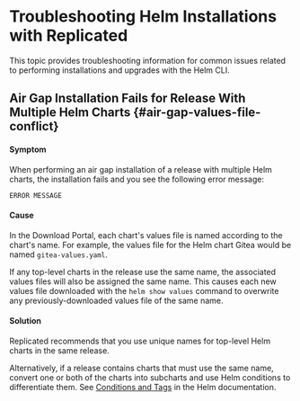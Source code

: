 # Troubleshooting Helm Installations with Replicated

This topic provides troubleshooting information for common issues related to performing installations and upgrades with the Helm CLI.

## Air Gap Installation Fails for Release With Multiple Helm Charts {#air-gap-values-file-conflict}

#### Symptom

When performing an air gap installation of a release with multiple Helm charts, the installation fails and you see the following error message:

```
ERROR MESSAGE
```

#### Cause

In the Download Portal, each chart's values file is named according to the chart's name. For example, the values file for the Helm chart Gitea would be named `gitea-values.yaml`.

If any top-level charts in the release use the same name, the associated values files will also be assigned the same name. This causes each new values file downloaded with the `helm show values` command to overwrite any previously-downloaded values file of the same name.

#### Solution

Replicated recommends that you use unique names for top-level Helm charts in the same release.

Alternatively, if a release contains charts that must use the same name, convert one or both of the charts into subcharts and use Helm conditions to differentiate them. See [Conditions and Tags](https://helm.sh/docs/chart_best_practices/dependencies/#conditions-and-tags) in the Helm documentation. 